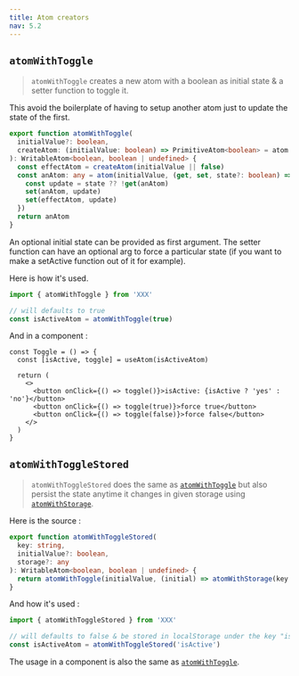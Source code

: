```yaml
---
title: Atom creators
nav: 5.2
---
```


## `atomWithToggle`

> `atomWithToggle` creates a new atom with a boolean as initial state & a setter function to toggle it.

This avoid the boilerplate of having to setup another atom just to update the state of the first.

```ts
export function atomWithToggle(
  initialValue?: boolean,
  createAtom: (initialValue: boolean) => PrimitiveAtom<boolean> = atom
): WritableAtom<boolean, boolean | undefined> {
  const effectAtom = createAtom(initialValue || false)
  const anAtom: any = atom(initialValue, (get, set, state?: boolean) => {
    const update = state ?? !get(anAtom)
    set(anAtom, update)
    set(effectAtom, update)
  })
  return anAtom
}
```

An optional initial state can be provided as first argument.
The setter function can have an optional arg to force a particular state (if you want to make a setActive function out of it for example).

Here is how it's used.

```ts
import { atomWithToggle } from 'XXX'

// will defaults to true
const isActiveAtom = atomWithToggle(true)
```

And in a component :

```tsx
const Toggle = () => {
  const [isActive, toggle] = useAtom(isActiveAtom)

  return (
    <>
      <button onClick={() => toggle()}>isActive: {isActive ? 'yes' : 'no'}</button>
      <button onClick={() => toggle(true)}>force true</button>
      <button onClick={() => toggle(false)}>force false</button>
    </>
  )
}
```

## `atomWithToggleStored`

> `atomWithToggleStored` does the same as [`atomWithToggle`](#atomWithToggle) but also persist the state anytime it changes in given storage using [`atomWithStorage`]('../api/utils#atomWithStorage').

Here is the source :

```ts
export function atomWithToggleStored(
  key: string,
  initialValue?: boolean,
  storage?: any
): WritableAtom<boolean, boolean | undefined> {
  return atomWithToggle(initialValue, (initial) => atomWithStorage(key!, initial, storage))
}
```

And how it's used :

```ts
import { atomWithToggleStored } from 'XXX'

// will defaults to false & be stored in localStorage under the key "isActive"
const isActiveAtom = atomWithToggleStored('isActive')
```

The usage in a component is also the same as [`atomWithToggle`](#atomWithToggle).
